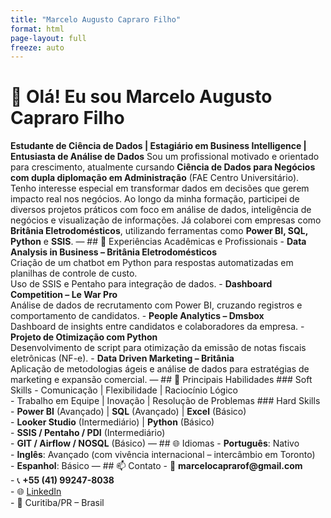 ```yaml
---
title: "Marcelo Augusto Capraro Filho"
format: html
page-layout: full
freeze: auto
---
```

# 👋 Olá! Eu sou Marcelo Augusto Capraro Filho
**Estudante de Ciência de Dados | Estagiário em Business Intelligence | Entusiasta de Análise de Dados**
Sou um profissional motivado e orientado para crescimento, atualmente cursando **Ciência de Dados para Negócios com dupla diplomação em Administração** (FAE Centro Universitário). Tenho interesse especial em transformar dados em decisões que gerem impacto real nos negócios.
Ao longo da minha formação, participei de diversos projetos práticos com foco em análise de dados, inteligência de negócios e visualização de informações. Já colaborei com empresas como **Britânia Eletrodomésticos**, utilizando ferramentas como **Power BI, SQL, Python** e **SSIS**.
---
## 🚀 Experiências Acadêmicas e Profissionais
- **Data Analysis in Business – Britânia Eletrodomésticos**  
 Criação de um chatbot em Python para respostas automatizadas em planilhas de controle de custo.  
 Uso de SSIS e Pentaho para integração de dados.
- **Dashboard Competition – Le War Pro**  
 Análise de dados de recrutamento com Power BI, cruzando registros e comportamento de candidatos.
- **People Analytics – Dmsbox**  
 Dashboard de insights entre candidatos e colaboradores da empresa.
- **Projeto de Otimização com Python**  
 Desenvolvimento de script para otimização da emissão de notas fiscais eletrônicas (NF-e).
- **Data Driven Marketing – Britânia**  
 Aplicação de metodologias ágeis e análise de dados para estratégias de marketing e expansão comercial.
---
## 🧠 Principais Habilidades
### Soft Skills
- Comunicação | Flexibilidade | Raciocínio Lógico  
- Trabalho em Equipe | Inovação | Resolução de Problemas
### Hard Skills
- **Power BI** (Avançado) | **SQL** (Avançado) | **Excel** (Básico)  
- **Looker Studio** (Intermediário) | **Python** (Básico)  
- **SSIS / Pentaho / PDI** (Intermediário)  
- **GIT / Airflow / NOSQL** (Básico)
---
## 🌐 Idiomas
- **Português**: Nativo  
- **Inglês**: Avançado (com vivência internacional – intercâmbio em Toronto)  
- **Espanhol**: Básico
---
## 📫 Contato
- 📧 **marcelocaprarof@gmail.com**  
- 📞 **+55 (41) 99247-8038**  
- 🌐 [LinkedIn](https://www.linkedin.com/in/marcelo-capraro)  
- 📍 Curitiba/PR – Brasil